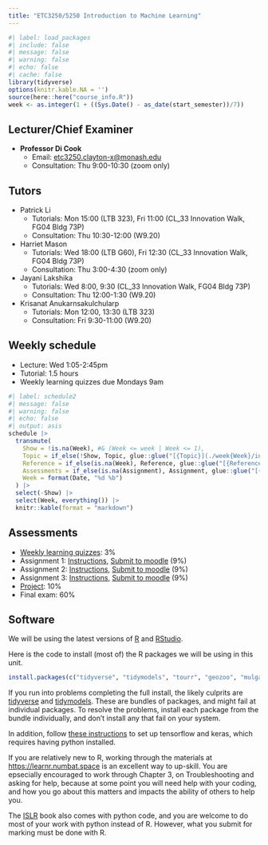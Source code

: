 ```yaml
---
title: "ETC3250/5250 Introduction to Machine Learning"
---
```


```r
#| label: load_packages
#| include: false
#| message: false
#| warning: false
#| echo: false
#| cache: false
library(tidyverse)
options(knitr.kable.NA = '')
source(here::here("course_info.R"))
week <- as.integer(1 + ((Sys.Date() - as_date(start_semester))/7))
```

## Lecturer/Chief Examiner

* **Professor Di Cook**
    - Email: [etc3250.clayton-x@monash.edu](mailto:etc3250.clayton-x@monash.edu) 
    - Consultation: Thu 9:00-10:30 (zoom only)

## Tutors

* Patrick Li
    - Tutorials: Mon 15:00 (LTB 323), Fri 11:00 (CL_33 Innovation Walk, FG04 Bldg 73P)
    - Consultation: Thu 10:30-12:00 (W9.20)
* Harriet Mason
    - Tutorials: Wed 18:00 (LTB G60), Fri 12:30 (CL_33 Innovation Walk, FG04 Bldg 73P)
    - Consultation: Thu 3:00-4:30 (zoom only)
* Jayani Lakshika
    - Tutorials: Wed 8:00, 9:30 (CL_33 Innovation Walk, FG04 Bldg 73P)
    - Consultation: Thu 12:00-1:30 (W9.20)
* Krisanat Anukarnsakulchularp
    - Tutorials: Mon 12:00, 13:30 (LTB 323)
    - Consultation: Fri 9:30-11:00 (W9.20)

## Weekly schedule

* Lecture: Wed 1:05-2:45pm
* Tutorial: 1.5 hours
* Weekly learning quizzes due Mondays 9am

```r
#| label: schedule2
#| message: false
#| warning: false
#| echo: false
#| output: asis
schedule |>
  transmute(
    Show = !is.na(Week), #& (Week <= week | Week <= 1),
    Topic = if_else(!Show, Topic, glue::glue("[{Topic}](./week{Week}/index.html)")),
    Reference = if_else(is.na(Week), Reference, glue::glue("[{Reference}]({Reference_URL})")),
    Assessments = if_else(is.na(Assignment), Assignment, glue::glue("[{Assignment}]({File})")),
    Week = format(Date, "%d %b")
  ) |>
  select(-Show) |>
  select(Week, everything()) |>
  knitr::kable(format = "markdown")
```

## Assessments

* [Weekly learning quizzes](https://learning.monash.edu/course/view.php?id=9453&section=20): 3%
* Assignment 1: [Instructions](assignments/assign01.zip),  [Submit to moodle](https://learning.monash.edu/course/view.php?id=9453&section=20) (9%)
* Assignment 2: [Instructions](assignments/assign02.zip),  [Submit to moodle](https://learning.monash.edu/course/view.php?id=9453&section=20) (9%)
* Assignment 3: [Instructions](),  [Submit to moodle](https://learning.monash.edu/course/view.php?id=9453&section=20) (9%)
* [Project](https://learning.monash.edu/course/view.php?id=9453&section=20): 10%
* Final exam: 60%

## Software

We will be using the latest versions of [R](https://cran.rstudio.com) and [RStudio](https://posit.co/download/rstudio-desktop/). 

Here is the code to install (most of) the R packages we will be using in this unit.

```r
install.packages(c("tidyverse", "tidymodels", "tourr", "geozoo", "mulgar", "ggpcp", "plotly", "detourr", "langevitour", "ggbeeswarm", "MASS", "GGally", "ISLR", "mvtnorm", "rpart", "rpart.plot", "randomForest", "e1071", "xgboost", "Rtsne", "classifly", "penalizedLDA", "nnet", "kernelshap", "shapviz", "iml", "DALEX", "cxhull", "fpc", "mclust", "ggdendro", "kohonen", "aweSOM", "patchwork", "ggthemes", "colorspace", "palmerpenguins"), dependencies = TRUE)
```

If you run into problems completing the full install, the likely culprits are [tidyverse](https://www.tidyverse.org) and [tidymodels](https://www.tidymodels.org). These are bundles of packages, and might fail at individual packages. To resolve the problems, install each package from the bundle individually, and don't install any that fail on your system. 

In addition, follow [these instructions](https://tensorflow.rstudio.com/install/) to set up tensorflow and keras, which requires having python installed. 

If you are relatively new to R, working through the materials at [https://learnr.numbat.space](https://learnr.numbat.space) is an excellent way to up-skill. You are epsecially encouraged to work through Chapter 3, on Troubleshooting and asking for help, because at some point you will need help with your coding, and how you go about this matters and impacts the ability of others to help you. 

The [ISLR](https://www.statlearning.com) book also comes with python code, and you are welcome to do most of your work with python instead of R. However, what you submit for marking must be done with R.
